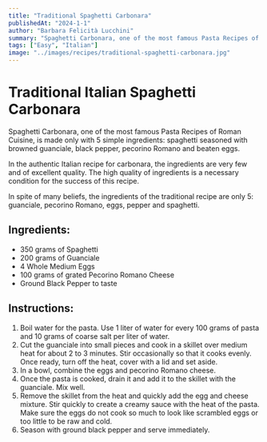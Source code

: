 ```yaml
---
title: "Traditional Spaghetti Carbonara"
publishedAt: "2024-1-1"
author: "Barbara Felicità Lucchini"
summary: "Spaghetti Carbonara, one of the most famous Pasta Recipes of Roman Cuisine, is made only with 5 simple ingredients: spaghetti seasoned with browned guanciale, black pepper, pecorino Romano and beaten eggs."
tags: ["Easy", "Italian"]
image: "../images/recipes/traditional-spaghetti-carbonara.jpg"
---
```


<!-- https://www.recipesfromitaly.com/spaghetti-carbonara-original-recipe/-->
<!-- Image: https://upload.wikimedia.org/wikipedia/commons/3/33/Espaguetis_carbonara.jpg -->

# Traditional Italian Spaghetti Carbonara
Spaghetti Carbonara, one of the most famous Pasta Recipes of Roman Cuisine, is made only with 5 simple ingredients: spaghetti seasoned with browned guanciale, black pepper, pecorino Romano and beaten eggs.

In the authentic Italian recipe for carbonara, the ingredients are very few and of excellent quality. The high quality of ingredients is a necessary condition for the success of this recipe.

In spite of many beliefs, the ingredients of the traditional recipe are only 5: guanciale, pecorino Romano, eggs, pepper and spaghetti.

## Ingredients:
- 350 grams of Spaghetti
- 200 grams of Guanciale
- 4 Whole Medium Eggs
- 100 grams of grated Pecorino Romano Cheese
- Ground Black Pepper to taste

## Instructions:
1. Boil water for the pasta. Use 1 liter of water for every 100 grams of pasta and 10 grams of coarse salt per liter of water.
2. Cut the guanciale into small pieces and cook in a skillet over medium heat for about 2 to 3 minutes. Stir occasionally so that it cooks evenly. Once ready, turn off the heat, cover with a lid and set aside.
3. In a bowl, combine the eggs and pecorino Romano cheese.
4. Once the pasta is cooked, drain it and add it to the skillet with the guanciale. Mix well.
5. Remove the skillet from the heat and quickly add the egg and cheese mixture. Stir quickly to create a creamy sauce with the heat of the pasta. Make sure the eggs do not cook so much to look like scrambled eggs or too little to be raw and cold.
6. Season with ground black pepper and serve immediately.
